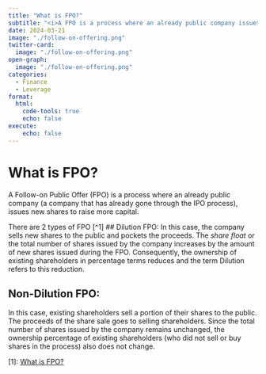 ```yaml
---
title: "What is FPO?"
subtitle: "<i>A FPO is a process where an already public company issues new shares to raise more capital.</i>"
date: 2024-03-21
image: "./follow-on-offering.png"
twitter-card:
  image: "./follow-on-offering.png"
open-graph:
  image: "./follow-on-offering.png"
categories:
  - Finance
  - Leverage
format:
  html:
    code-tools: true
    echo: false
execute:
    echo: false
---
```


# What is FPO?
A Follow-on Public Offer (FPO) is a process where an already public company (a company that has already gone through the IPO process), issues new shares to raise more capital. 

There are 2 types of FPO [^1]
## Dilution FPO: 
In this case, the company sells new shares to the public and pockets the proceeds. The *share float* or the total number of shares issued by the company increases by the amount of new shares issued during the FPO. Consequently, the ownership of existing shareholders in percentage terms reduces and the term Dilution refers to this reduction. 

## Non-Dilution FPO:
In this case, existing shareholders sell a portion of their shares to the public. The proceeds of the share sale goes to selling shareholders. Since the total number of shares issued by the company remains unchanged, the ownership percentage of existing shareholders (who did not sell or buy shares in the process) also does not change.

[1]: [What is FPO?](https://www.icicidirect.com/research/equity/finace/what-is-fpo){target="_blank"}